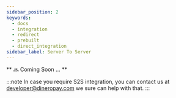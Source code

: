 ```yaml
---
sidebar_position: 2
keywords:
  - docs
  - integration
  - redirect
  - prebuilt
  - direct_integration
sidebar_label: Server To Server
---
```


** 🔜 Coming Soon ... **

:::note
In case you require S2S integration, you can contact us at <a href = "mailto: developer@dineropay.com">developer@dineropay.com</a> we sure can help with that.
:::
